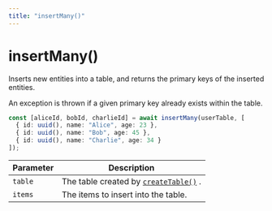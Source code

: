 ```yaml
---
title: "insertMany()"
---
```


# insertMany()

Inserts new entities into a table, and returns the primary keys of the inserted entities.

An exception is thrown if a given primary key already exists within the table.

```ts
const [aliceId, bobId, charlieId] = await insertMany(userTable, [
  { id: uuid(), name: "Alice", age: 23 },
  { id: uuid(), name: "Bob", age: 45 },
  { id: uuid(), name: "Charlie", age: 34 }
]);
```

| Parameter  | Description                                                           |
| ---------- | --------------------------------------------------------------------- |
| `table`    | The table created by [`createTable()`](/docs/reference/createtable) . |
| `items`    | The items to insert into the table.                                    |
